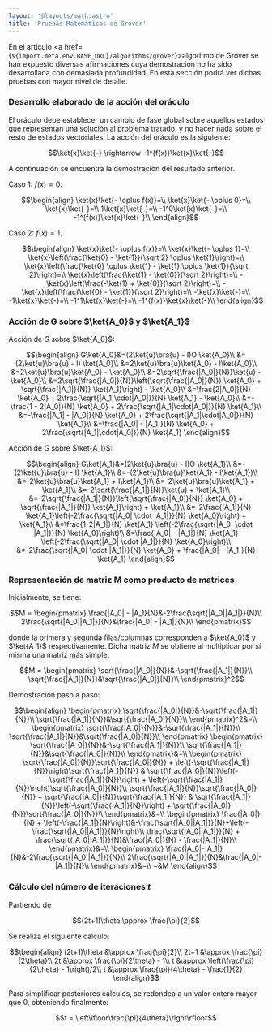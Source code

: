 ```yaml
---
layout: '@layouts/math.astro'
title: 'Pruebas Matemáticas de Grover'
---
```



En el artículo <a href={`${import.meta.env.BASE_URL}/algorithms/grover`}>algoritmo de Grover</a> se han expuesto diversas afirmaciones cuya demostración no ha sido 
desarrollada con demasiada profundidad. En esta sección podrá ver dichas pruebas con mayor nivel de detalle.

### Desarrollo elaborado de la acción del oráculo

El oráculo debe establecer un cambio de fase global sobre aquellos estados que representan una solución al problema tratado, y no hacer nada sobre el resto de estados vectoriales.
La acción del oráculo es la siguiente:

```math
\ket{x}\ket{-} \rightarrow -1^{f(x)}\ket{x}\ket{-}
```

A continuación se encuentra la demostración del resultado anterior.

Caso 1: $f(x) = 0$.
```math
\begin{align}
\ket{x}\ket{- \oplus f(x)}=\\
\ket{x}\ket{- \oplus 0}=\\
\ket{x}\ket{-}=\\
1\ket{x}\ket{-}=\\
-1^0\ket{x}\ket{-}=\\
-1^{f(x)}\ket{x}\ket{-}\\
\end{align}
```

Caso 2: $f(x) = 1$.
```math
\begin{align}
\ket{x}\ket{- \oplus f(x)}=\\
\ket{x}\ket{- \oplus 1}=\\
\ket{x}\left(\frac{\ket{0} - \ket{1}}{\sqrt 2} \oplus \ket{1}\right)=\\
\ket{x}\left(\frac{\ket{0} \oplus \ket{1} - \ket{1} \oplus \ket{1}}{\sqrt 2}\right)=\\
\ket{x}\left(\frac{\ket{1} - \ket{0}}{\sqrt 2}\right)=\\
-\ket{x}\left(\frac{-\ket{1} + \ket{0}}{\sqrt 2}\right)=\\
-\ket{x}\left(\frac{\ket{0} - \ket{1}}{\sqrt 2}\right)=\\
-\ket{x}\ket{-}=\\
-1\ket{x}\ket{-}=\\
-1^1\ket{x}\ket{-}=\\
-1^{f(x)}\ket{x}\ket{-}\\
\end{align}
```

### Acción de G sobre $\ket{A_0}$ y $\ket{A_1}$

Acción de $G$ sobre $\ket{A_0}$:

```math 
\begin{align}
G\ket{A_0}&=(2\ket{u}\bra{u} - I)O \ket{A_0}\\
&=(2\ket{u}\bra{u} - I) \ket{A_0}\\
&=2\ket{u}\bra{u}\ket{A_0} - I\ket{A_0}\\
&=2\ket{u}\bra{u}\ket{A_0} - \ket{A_0}\\
&=2\sqrt{\frac{|A_0|}{N}}\ket{u} - \ket{A_0}\\
&=2\sqrt{\frac{|A_0|}{N}}\left(\sqrt{\frac{|A_0|}{N}} \ket{A_0} + \sqrt{\frac{|A_1|}{N}} \ket{A_1}\right) - \ket{A_0}\\
&=\frac{2|A_0|}{N} \ket{A_0} + 2\frac{\sqrt{|A_1|\cdot|A_0|}}{N} \ket{A_1} - \ket{A_0}\\
&=-\frac{1 - 2|A_0|}{N} \ket{A_0} + 2\frac{\sqrt{|A_1|\cdot|A_0|}}{N} \ket{A_1}\\
&=-\frac{|A_1| - |A_0|}{N} \ket{A_0} + 2\frac{\sqrt{|A_1|\cdot|A_0|}}{N} \ket{A_1}\\
&=\frac{|A_0| - |A_1|}{N} \ket{A_0} + 2\frac{\sqrt{|A_1|\cdot|A_0|}}{N} \ket{A_1}
\end{align}
```

Acción de $G$ sobre $\ket{A_1}$:

```math 
\begin{align}
G\ket{A_1}&=(2\ket{u}\bra{u} - I)O \ket{A_1}\\
&=-(2\ket{u}\bra{u} - I) \ket{A_1}\\
&=-(2\ket{u}\bra{u}\ket{A_1} - I\ket{A_1})\\
&=-2\ket{u}\bra{u}\ket{A_1} + I\ket{A_1}\\
&=-2\ket{u}\bra{u}\ket{A_1} + \ket{A_1}\\
&=-2\sqrt{\frac{|A_1|}{N}}\ket{u} + \ket{A_1}\\
&=-2\sqrt{\frac{|A_1|}{N}}\left(\sqrt{\frac{|A_0|}{N}} \ket{A_0} + \sqrt{\frac{|A_1|}{N}} \ket{A_1}\right) + \ket{A_1}\\
&=-2\frac{|A_1|}{N} \ket{A_1}\left(-2\frac{\sqrt{|A_0| \cdot |A_1|}}{N} \ket{A_0}\right) + \ket{A_1}\\
&=\frac{1-2|A_1|}{N} \ket{A_1} \left(-2\frac{\sqrt{|A_0| \cdot |A_1|}}{N} \ket{A_0}\right)\\
&=\frac{|A_0| - |A_1|}{N} \ket{A_1} \left(-2\frac{\sqrt{|A_0| \cdot |A_1|}}{N} \ket{A_0}\right)\\
&=-2\frac{\sqrt{|A_0| \cdot |A_1|}}{N} \ket{A_0} + \frac{|A_0| - |A_1|}{N} \ket{A_1}
\end{align}
```

### Representación de matriz M como producto de matrices

Inicialmente, se tiene:

```math 
M = 
\begin{pmatrix}
\frac{|A_0| - |A_1}{N}&-2\frac{\sqrt{|A_0||A_1|}}{N}\\
2\frac{\sqrt{|A_0||A_1|}}{N}&\frac{|A_0| - |A_1|}{N}\\
\end{pmatrix}
```

donde la primera y segunda filas/columnas corresponden a $\ket{A_0}$ y $\ket{A_1}$ respectivamente. Dicha matriz $M$ se obtiene al multiplicar 
por sí misma una matriz más simple.

```math
M = 
\begin{pmatrix}
\sqrt{\frac{|A_0|}{N}}&-\sqrt{\frac{|A_1|}{N}}\\
\sqrt{\frac{|A_1|}{N}}&\sqrt{\frac{|A_0|}{N}}\\
\end{pmatrix}^2
```

Demostración paso a paso:

```math 
\begin{align}
  \begin{pmatrix}
    \sqrt{\frac{|A_0|}{N}}&-\sqrt{\frac{|A_1|}{N}}\\
    \sqrt{\frac{|A_1|}{N}}&\sqrt{\frac{|A_0|}{N}}\\
  \end{pmatrix}^2&=\\

  \begin{pmatrix}
    \sqrt{\frac{|A_0|}{N}}&-\sqrt{\frac{|A_1|}{N}}\\
    \sqrt{\frac{|A_1|}{N}}&\sqrt{\frac{|A_0|}{N}}\\
  \end{pmatrix}
  \begin{pmatrix}
    \sqrt{\frac{|A_0|}{N}}&-\sqrt{\frac{|A_1|}{N}}\\
    \sqrt{\frac{|A_1|}{N}}&\sqrt{\frac{|A_0|}{N}}\\
  \end{pmatrix}&=\\

  \begin{pmatrix}
    \sqrt{\frac{|A_0|}{N}}\sqrt{\frac{|A_0|}{N}} + \left(-\sqrt{\frac{|A_1|}{N}}\right)\sqrt{\frac{|A_1|}{N}} & 
    \sqrt{\frac{|A_0|}{N}}\left(-\sqrt{\frac{|A_1|}{N}}\right) + \left(-\sqrt{\frac{|A_1|}{N}}\right)\sqrt{\frac{|A_0|}{N}}\\
    \sqrt{\frac{|A_1|}{N}}\sqrt{\frac{|A_0|}{N}} + \sqrt{\frac{|A_0|}{N}}\sqrt{\frac{|A_1|}{N}} & 
    \sqrt{\frac{|A_1|}{N}}\left(-\sqrt{\frac{|A_1|}{N}}\right) + \sqrt{\frac{|A_0|}{N}}\sqrt{\frac{|A_0|}{N}}\\
  \end{pmatrix}&=\\


  \begin{pmatrix}
    \frac{|A_0|}{N} + \left(-\frac{|A_1|}{N}\right)&-\frac{\sqrt{|A_0||A_1|}}{N}+\left(-\frac{\sqrt{|A_0||A_1|}}{N}\right)\\
    \frac{\sqrt{|A_0||A_1|}}{N} + \frac{\sqrt{|A_0||A_1|}}{N}&\frac{|A_0|}{N} - \frac{|A_1|}{N}\\ 
  \end{pmatrix}&=\\

  \begin{pmatrix}
    \frac{|A_0|-|A_1|}{N}&-2\frac{\sqrt{|A_0||A_1|}}{N}\\
    2\frac{\sqrt{|A_0||A_1|}}{N}&\frac{|A_0|-|A_1|}{N}\\
  \end{pmatrix}&=\\

  =&M
\end{align}
```

### Cálculo del número de iteraciones $t$

Partiendo de 

```math 
(2t+1)\theta \approx \frac{\pi}{2}
````

Se realiza el siguiente cálculo:

```math 
\begin{align}
  (2t+1)\theta &\approx \frac{\pi}{2}\\
  2t+1 &\approx \frac{\pi}{2\theta}\\
  2t &\approx \frac{\pi}{2\theta} - 1\\
  t &\approx \left(\frac{\pi}{2\theta} - 1\right)/2\\
  t &\approx \frac{\pi}{4\theta} - \frac{1}{2}
\end{align}
```

Para simplificar posteriores cálculos, se redondea a un valor entero mayor que 0, obteniendo finalmente:

```math
t = \left\lfloor\frac{\pi}{4\theta}\right\rfloor
```
